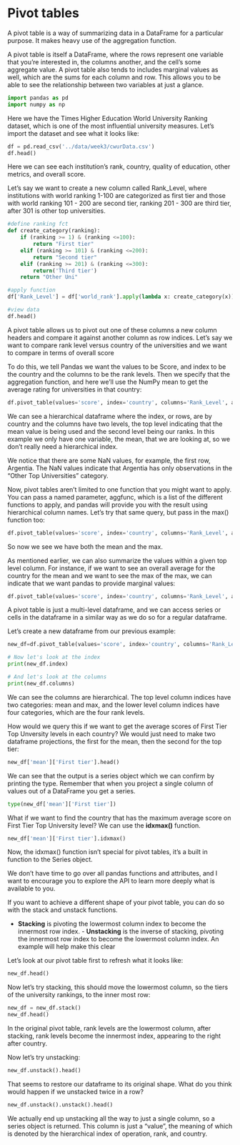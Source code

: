 # Pivot tables

A pivot table is a way of summarizing data in a DataFrame for a particular purpose. It makes heavy use of the aggregation function. 

A pivot table is itself a DataFrame, where the rows represent one variable that you're interested in, the columns another, and the cell's some aggregate value. A pivot table also tends to includes marginal values as well, which are the sums for each column and row. This allows you to be able to see the relationship between two variables at just a glance.

```python
import pandas as pd
import numpy as np
```

Here we have the Times Higher Education World University Ranking dataset, which is one of the most influential university measures. Let's import the dataset and see what it looks like:

```python
df = pd.read_csv('../data/week3/cwurData.csv')
df.head()
```
Here we can see each institution's rank, country, quality of education, other metrics, and overall score.

Let's say we want to create a new column called Rank_Level, where institutions with world ranking 1-100 are categorized as first tier and those with world ranking 101 - 200 are second tier, ranking 201 - 300 are third tier, after 301 is other top universities.

```python
#define ranking fct
def create_category(ranking):
    if (ranking >= 1) & (ranking <=100):
        return "First tier"
    elif (ranking >= 101) & (ranking <=200):
        return "Second tier"
    elif (ranking >= 201) & (ranking <=300):
        return('Third tier')
    return "Other Uni"

#apply function
df['Rank_Level'] = df['world_rank'].apply(lambda x: create_category(x))

#view data
df.head()
```

A pivot table allows us to pivot out one of these columns a new column headers and compare it against another column as row indices. Let's say we want to compare rank level versus country of the universities and we want to compare in terms of overall score

To do this, we tell Pandas we want the values to be Score, and index to be the country and the columns to be the rank levels. Then we specify that the aggregation function, and here we'll use the NumPy mean to get the average rating for universities in that country:

```python
df.pivot_table(values='score', index='country', columns='Rank_Level', aggfunc = [np.mean]).head()
```

We can see a  hierarchical dataframe where the index, or rows, are by country and the columns have two levels, the top level indicating that the mean value is being used and the second level being our ranks. In this example we only have one variable, the mean, that we are looking at, so we don't really need a hierarchical index.

We notice that there are some NaN values, for example, the first row, Argentia. The NaN values indicate that Argentia has only observations in the "Other Top Universities" category.

Now, pivot tables aren't limited to one function that you might want to apply. You can pass a named parameter, aggfunc, which is a list of the different functions to apply, and pandas will provide you with the result using hierarchical column names.  Let's try that same query, but pass in the max() function too:

```python
df.pivot_table(values='score', index='country', columns='Rank_Level', aggfunc = [np.mean, np.max]).head()
```
So now we see we have both the mean and the max. 

As mentioned earlier, we can also summarize the values within a given top level column. For instance, if we want to see an overall average for the country for the mean and we want to see the max of the max, we can indicate that we want pandas to provide marginal values:

```python
df.pivot_table(values='score', index='country', columns='Rank_Level', aggfunc=[np.mean, np.max], margins=True).head()
```

A pivot table is just a multi-level dataframe, and we can access series or cells in the dataframe in a similar way as we do so for a regular dataframe. 

Let's create a new dataframe from our previous example:

```python
new_df=df.pivot_table(values='score', index='country', columns='Rank_Level', aggfunc=[np.mean, np.max], margins=True)

# Now let's look at the index
print(new_df.index)

# And let's look at the columns
print(new_df.columns)
```

We can see the columns are hierarchical. The top level column indices have two categories: mean and max, and the lower level column indices have four categories, which are the four rank levels. 

How would we query this if we want to get the average scores of First Tier Top Unversity levels in each country? We would just need to make two dataframe projections, the first for the mean, then the second for the top tier:

```python
new_df['mean']['First tier'].head()
```

We can see that the output is a series object which we can confirm by printing the type. Remember that when you project a single column of values out of a DataFrame you get a series.

```python
type(new_df['mean']['First tier'])
```

What if we want to find the country that has the maximum average score on First Tier Top University level? We can use the **idxmax()** function.

```python
new_df['mean']['First tier'].idxmax()
```

Now, the idxmax() function isn't special for pivot tables, it's a built in function to the Series object.

We don't have time to go over all pandas functions and attributes, and I want to encourage you to explore the API to learn more deeply what is available to you.

If you want to achieve a different shape of your pivot table, you can do so with the stack and unstack functions. 

- **Stacking** is pivoting the lowermost column index to become the innermost row index. - **Unstacking** is the inverse of stacking, pivoting the innermost row index to become the lowermost column index. An example will help make this clear

Let's look at our pivot table first to refresh what it looks like:

```python
new_df.head()
```

Now let's try stacking, this should move the lowermost column, so the tiers of the university rankings, to the inner most row:

```python
new_df = new_df.stack()
new_df.head()
```

In the original pivot table, rank levels are the lowermost column, after stacking, rank levels become the innermost index, appearing to the right after country.

Now let's try unstacking:

```python
new_df.unstack().head()
```
That seems to restore our dataframe to its original shape. What do you think would happen if we unstacked twice in a row?

```python
new_df.unstack().unstack().head()
```

We actually end up unstacking all the way to just a single column, so a series object is returned. This column is just a "value", the meaning of which is denoted by the hierarchical index of operation, rank, and country.







